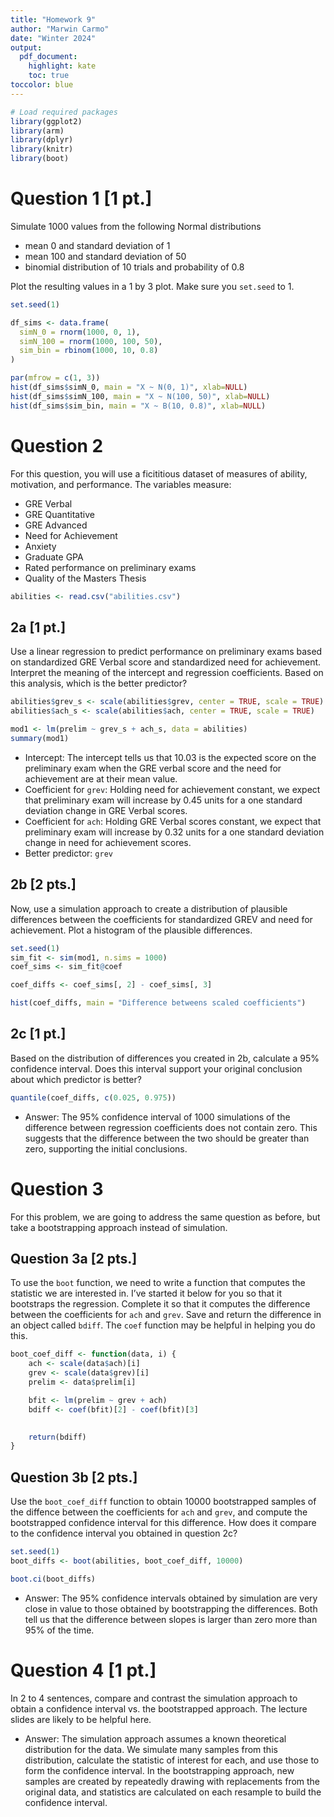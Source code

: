 ```yaml
---
title: "Homework 9"
author: "Marwin Carmo"
date: "Winter 2024"
output: 
  pdf_document:
    highlight: kate
    toc: true
toccolor: blue
---
```


```r
# Load required packages
library(ggplot2)
library(arm)
library(dplyr)
library(knitr)
library(boot)
```


# Question 1 [1 pt.]

Simulate 1000 values from the following Normal distributions

* mean 0 and standard deviation of 1
* mean 100 and standard deviation of 50
* binomial distribution of 10 trials and probability of 0.8

Plot the resulting values in a 1 by 3 plot. Make sure you `set.seed` to 1.

```r
set.seed(1)

df_sims <- data.frame(
  simN_0 = rnorm(1000, 0, 1),
  simN_100 = rnorm(1000, 100, 50),
  sim_bin = rbinom(1000, 10, 0.8)
)

par(mfrow = c(1, 3))
hist(df_sims$simN_0, main = "X ~ N(0, 1)", xlab=NULL)
hist(df_sims$simN_100, main = "X ~ N(100, 50)", xlab=NULL)
hist(df_sims$sim_bin, main = "X ~ B(10, 0.8)", xlab=NULL)
```


# Question 2

For this question, you will use a  ficititious dataset of measures of ability, motivation, and performance. The variables measure:

* GRE Verbal
* GRE Quantitative
* GRE Advanced
* Need for Achievement
* Anxiety
* Graduate GPA
* Rated performance on preliminary exams
* Quality of the Masters Thesis


```r
abilities <- read.csv("abilities.csv")
```

## 2a [1 pt.]

Use a linear regression to predict performance on preliminary exams based on standardized GRE Verbal score and standardized need for achievement. Interpret the meaning of the intercept and regression coefficients. Based on this analysis, which is the better predictor?

```r

abilities$grev_s <- scale(abilities$grev, center = TRUE, scale = TRUE)
abilities$ach_s <- scale(abilities$ach, center = TRUE, scale = TRUE)

mod1 <- lm(prelim ~ grev_s + ach_s, data = abilities)
summary(mod1)
```


* Intercept: The intercept tells us that 10.03 is the expected score on the preliminary exam when the GRE verbal score and the need for achievement are at their mean value.
* Coefficient for `grev`: Holding need for achievement constant, we expect that preliminary exam will increase by 0.45  units for a one standard deviation change in GRE Verbal scores.
* Coefficient for `ach`: Holding GRE Verbal scores constant, we expect that preliminary exam will increase by 0.32  units for a one standard deviation change in need for achievement scores.
* Better predictor: `grev`

## 2b [2 pts.]

Now, use a simulation approach to create a distribution of plausible differences between the coefficients for standardized GREV and need for achievement. Plot a histogram of the plausible differences.

```r
set.seed(1)
sim_fit <- sim(mod1, n.sims = 1000)
coef_sims <- sim_fit@coef

coef_diffs <- coef_sims[, 2] - coef_sims[, 3]

hist(coef_diffs, main = "Difference betweens scaled coefficients")
```


## 2c [1 pt.]

Based on the distribution of differences you created in 2b, calculate a 95% confidence interval. Does this interval support your original conclusion about which predictor is better?

```r
quantile(coef_diffs, c(0.025, 0.975))
```


* Answer: 
The 95% confidence interval of 1000 simulations of the difference between regression coefficients does not contain zero. This suggests that the difference between the two should be greater than zero, supporting the initial conclusions.

# Question 3

For this problem, we are going to address the same question as before, but take a bootstrapping approach instead of simulation.


## Question 3a [2 pts.]

To use the `boot` function, we need to write a function that computes the statistic we are interested in. I've started it below for you so that it bootstraps the regression. Complete it so that it computes the difference between the coefficients for `ach` and `grev`. Save and return the difference in an object called `bdiff`. The `coef` function may be helpful in helping you do this.

```r
boot_coef_diff <- function(data, i) {
    ach <- scale(data$ach)[i]
    grev <- scale(data$grev)[i]
    prelim <- data$prelim[i]

    bfit <- lm(prelim ~ grev + ach)
    bdiff <- coef(bfit)[2] - coef(bfit)[3]
    

    return(bdiff)
}
```

## Question 3b [2 pts.]

Use the `boot_coef_diff` function to obtain 10000 bootstrapped samples of the diffence between the coefficients for `ach` and `grev`, and compute the bootstrapped confidence interval for this difference. How does it compare to the confidence interval you obtained in question 2c?


```r
set.seed(1)
boot_diffs <- boot(abilities, boot_coef_diff, 10000)

boot.ci(boot_diffs)
```

* Answer: The 95% confidence intervals obtained by simulation are very close in value to those obtained by bootstrapping the differences. Both tell us that the difference between slopes is larger than zero more than 95% of the time.


# Question 4 [1 pt.]

In 2 to 4 sentences, compare and contrast the simulation approach to obtain a confidence interval vs. the bootstrapped approach. The lecture slides are likely to be helpful here. 

* Answer: The simulation approach assumes a known theoretical distribution for the data. We simulate many samples from this distribution, calculate the statistic of interest for each, and use those to form the confidence interval. In the bootstrapping approach, new samples are created by repeatedly drawing with replacements from the original data, and statistics are calculated on each resample to build the confidence interval.